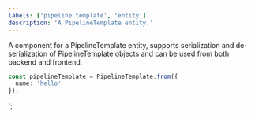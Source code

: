 ```yaml
---
labels: ['pipeline template', 'entity']
description: 'A PipelineTemplate entity.'
---
```


A component for a PipelineTemplate entity, supports serialization and de-serialization of PipelineTemplate objects and can be used from
both backend and frontend.

```ts
const pipelineTemplate = PipelineTemplate.from({
  name: 'hello'
});
```
';
